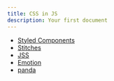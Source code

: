 ```yaml
---
title: CSS in JS
description: Your first document
---
```


- [Styled Components](https://styled-components.com)
- [Stitches](https://stitches.dev/)
- [JSS](https://cssinjs.org/)
- [Emotion](https://emotion.sh/docs/introduction)
- [panda](https://panda-css.com/)
